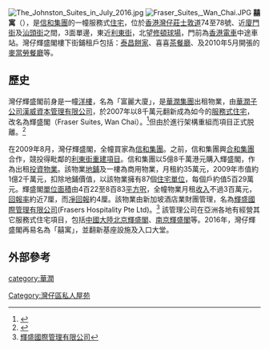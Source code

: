 [[File:The_Johnston_Suites_in_July_2016.jpg|thumb]]
[[File:Fraser_Suites,_Wan_Chai.JPG|thumb]]
'''囍寓'''（{{lang-en|The Johnston Suites}}），是[[信和集團|信和集團]]的一幢服務式[[住宅|住宅]]，位於[[香港|香港]][[灣仔|灣仔]][[莊士敦道|莊士敦道]]74至78號、近[[廈門街|廈門街]]及[[汕頭街|汕頭街]]之間，3面單邊，東近[[利東街|利東街]]，北望[[修頓球場|修頓球場]]，門前為[[香港電車|香港電車]]中途車站。灣仔輝盛閣樓下街鋪租戶包括：[[泰昌餅家|泰昌餅家]]、喜喜[[茶餐廳|茶餐廳]]、及2010年5月開張的[[麥當勞餐廳|麥當勞餐廳]]等。

==歷史==
灣仔輝盛閣前身是一幢[[洋樓|洋樓]]，名為「富麗大廈」，是[[華潤集團|華潤集團]]出租物業，由[[華潤|華潤]][[子公司|子公司]][[漢威資本管理有限公司|漢威資本管理有限公司]]，於2007年以8千萬元翻新成為如今的[[服務式住宅|服務式住宅]]，改名為輝盛閣（Fraser Suites, Wan Chai）。<ref>{{Cite web |url=http://news.sina.com.hk/cgi-bin/nw/show.cgi/84/1/1/1236623/1.html |title=星島日報: 灣仔輝盛閣 |access-date=2010-05-03 |archive-url=https://web.archive.org/web/20090824093802/http://news.sina.com.hk/cgi-bin/nw/show.cgi/84/1/1/1236623/1.html |archive-date=2009-08-24 |dead-url=yes }}</ref>但由於進行架構重組而項目正式脱離。<ref>{{Cite web |url=http://www.harvestcapital.com.hk/zh/projects/frasersuites.php |title=香港 - 辉盛阁/漢威資本 |accessdate=2011-09-28 |archive-date=2011-11-08 |archive-url=https://web.archive.org/web/20111108021105/http://www.harvestcapital.com.hk/zh/projects/frasersuites.php |dead-url=no }}</ref>

在2009年8月，灣仔輝盛閣，全幢買家為[[信和集團|信和集團]]。之前，信和集團興[[合和集團|合和集團]]合作，競投得毗鄰的[[利東街重建項目|利東街重建項目]]。信和集團以5億8千萬港元購入輝盛閣，作為出租[[投資物業|投資物業]]。該物業[[地鋪|地鋪]]及一樓為商用物業，月租約35萬元，2009年市值約1億2千萬元，扣除地鋪價值，以該物業擁有87個[[住宅單位|住宅單位]]，每個戶約值5百29萬元。輝盛閣[[單位面積|單位面積]]由4百22至8百83[[平方呎|平方呎]]，全幢物業月租[[收入|收入]]不過3百萬元，[[毛利|回報率]]約近7厘，而[[純利|凈回報]]約4厘。該物業由新加坡酒店業財團管理，名為[[輝盛國際管理有限公司|輝盛國際管理有限公司]](Frasers Hospitality Pte Ltd)。<ref>[http://suzhou.focus.cn/news/2009-04-14/657930.html 輝盛國際管理有限公司]</ref> 該管理公司在亞洲各地有經營其它服務式住宅項目，包括[[中國大陸|中國大陸]][[北京輝盛閣|北京輝盛閣]]、[[南京輝盛閣|南京輝盛閣]]等。2016年，灣仔輝盛閣再易名為「囍寓」，並翻新基座設施及入口大堂。

== 外部參考 ==
{{commonscat|Fraser Suites, Hong Kong}}
{{reflist}}
{{信和置業}}

[[Category:灣仔區私人屋苑|Category:灣仔區私人屋苑]]
[[category:華潤|category:華潤]]